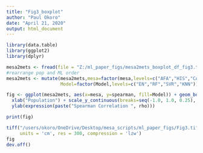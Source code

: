 ```yaml
---
title: "Fig3_boxplot"
author: "Paul Okoro"
date: "April 21, 2020"
output: html_document
---
```


```r
library(data.table)
library(ggplot2)
library(dplyr)

mesa2mets <- fread(file = "Z:/ml_paper_figs/mesa2mets_boxplot_df_fig3.txt", header = T)
#rearrange pop and ML order
mesa2mets <- mutate(mesa2mets,mesa=factor(mesa,levels=c("AFA","HIS","CAU","AFHI", "ALL")), 
                    Model=factor(Model,levels=c("EN","RF","SVR","KNN")))

fig <- ggplot(mesa2mets, aes(x=mesa, y=spearman, fill=Model)) + geom_boxplot() + theme_classic(18) + 
  xlab("Population") + scale_y_continuous(breaks=seq(-1.0, 1.0, 0.25), limits=c(-1.0, 1.0)) + 
  ylab(expression(paste("Spearman Correlation ", rho)))

print(fig)

tiff("/users/okoro/OneDrive/Desktop/mesa_scripts/ml_paper_figs/Fig3.tiff", width = 18, height = 14, 
     units = 'cm', res = 300, compression = 'lzw')
fig
dev.off()

```
